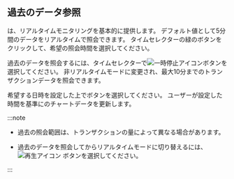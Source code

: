 ## 過去のデータ参照

<Cmdname sid="transaction_map" className="uitext" />は、リアルタイムモニタリングを基本的に提供します。 デフォルト値として5分間のデータをリアルタイムで照会できます。 タイムセレクターの緑のボタンをクリックして、希望の照会時間を選択してください。

過去のデータを照会するには、タイムセレクターで![一時停止アイコン](/img/ico-pause.svg)ボタンを選択してください。 非リアルタイムモードに変更され、最大10分までのトランザクションデータを照会できます。

<ImgLang img='txmap-past-time-selector.png' desc='過去のデータ参照' />

希望する日時を設定した上で<Cmdname sid="apply" className="uitext" />ボタンを選択してください。 ユーザーが設定した時間を基準に<Cmdname sid="transaction_map" className="uitext" />のチャートデータを更新します。

:::note

- 過去の照会範囲は、トランザクションの量によって異なる場合があります。

- 過去のデータを照会してからリアルタイムモードに切り替えるには、![再生アイコン](/img/ico-play-time.svg) ボタンを選択してください。

:::
